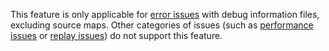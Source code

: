 <Alert>

This feature is only applicable for [error issues](/product/issues/issue-details/error-issues/) with debug information files, excluding source maps. Other categories of issues (such as [performance issues](/product/issues/issue-details/performance-issues/) or [replay issues](/product/issues/issue-details/replay-issues/)) do not support this feature.

</Alert>
